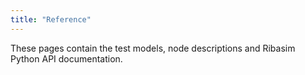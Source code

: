 ```yaml
---
title: "Reference"
---
```


These pages contain the test models, node descriptions and Ribasim Python API documentation.
